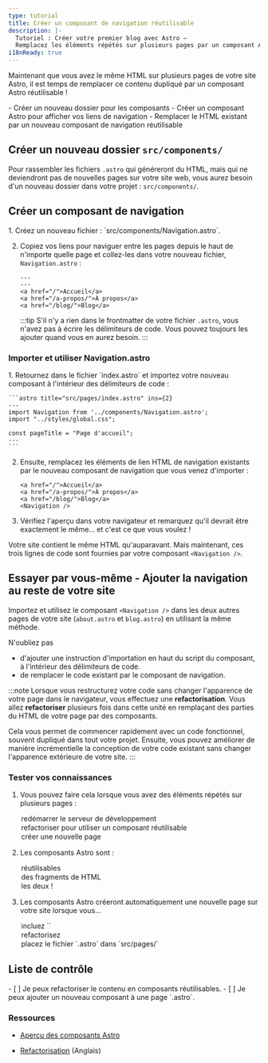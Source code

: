 ```yaml
---
type: tutorial
title: Créer un composant de navigation réutilisable
description: |-
  Tutoriel : Créer votre premier blog avec Astro —
  Remplacez les éléments répétés sur plusieurs pages par un composant Astro réutilisable
i18nReady: true
---
```


Maintenant que vous avez le même HTML sur plusieurs pages de votre site Astro, il est temps de remplacer ce contenu dupliqué par un composant Astro réutilisable !

<PreCheck>
  - Créer un nouveau dossier pour les composants
  - Créer un composant Astro pour afficher vos liens de navigation
  - Remplacer le HTML existant par un nouveau composant de navigation réutilisable
</PreCheck>

## Créer un nouveau dossier `src/components/`

Pour rassembler les fichiers `.astro` qui généreront du HTML, mais qui ne deviendront pas de nouvelles pages sur votre site web, vous aurez besoin d'un nouveau dossier dans votre projet : `src/components/`.


## Créer un composant de navigation

<Steps>
1. Créez un nouveau fichier : `src/components/Navigation.astro`.

2. Copiez vos liens pour naviguer entre les pages depuis le haut de n'importe quelle page et collez-les dans votre nouveau fichier, `Navigation.astro` :

    ```astro title="src/components/Navigation.astro" "---"
    ---
    ---
    <a href="/">Accueil</a>
    <a href="/a-propos/">À propos</a>
    <a href="/blog/">Blog</a>
    ```
    :::tip
    S'il n'y a rien dans le frontmatter de votre fichier `.astro`, vous n'avez pas à écrire les délimiteurs de code. Vous pouvez toujours les ajouter quand vous en aurez besoin.
    :::
</Steps>

### Importer et utiliser Navigation.astro

<Steps>
1. Retournez dans le fichier `index.astro` et importez votre nouveau composant à l'intérieur des délimiteurs de code :

    ```astro title="src/pages/index.astro" ins={2}
    ---
    import Navigation from '../components/Navigation.astro';
    import "../styles/global.css";
  
    const pageTitle = "Page d'accueil";
    ---
    ```

2. Ensuite, remplacez les éléments de lien HTML de navigation existants par le nouveau composant de navigation que vous venez d'importer :

    ```astro title="src/pages/index.astro" del={1-3} ins={4}
    <a href="/">Accueil</a>
    <a href="/a-propos/">À propos</a>
    <a href="/blog/">Blog</a>
    <Navigation />
    ```

3. Vérifiez l'aperçu dans votre navigateur et remarquez qu'il devrait être exactement le même... et c'est ce que vous voulez !
</Steps>

Votre site contient le même HTML qu'auparavant. Mais maintenant, ces trois lignes de code sont fournies par votre composant `<Navigation />`.

<Box icon="puzzle-piece">

## Essayer par vous-même - Ajouter la navigation au reste de votre site

Importez et utilisez le composant `<Navigation />` dans les deux autres pages de votre site (`about.astro` et `blog.astro`) en utilisant la même méthode.

N'oubliez pas
- d'ajouter une instruction d'importation en haut du script du composant, à l'intérieur des délimiteurs de code.
- de remplacer le code existant par le composant de navigation.

</Box>

:::note
Lorsque vous restructurez votre code sans changer l'apparence de votre page dans le navigateur, vous effectuez une **refactorisation**. Vous allez **refactoriser** plusieurs fois dans cette unité en remplaçant des parties du HTML de votre page par des composants. 

Cela vous permet de commencer rapidement avec un code fonctionnel, souvent dupliqué dans tout votre projet. Ensuite, vous pouvez améliorer de manière incrémentielle la conception de votre code existant sans changer l'apparence extérieure de votre site.
:::



<Box icon="question-mark">

### Tester vos connaissances



1. Vous pouvez faire cela lorsque vous avez des éléments répétés sur plusieurs pages :
    <MultipleChoice>
      <Option>
        redémarrer le serveur de développement
      </Option>
      <Option isCorrect>
        refactoriser pour utiliser un composant réutilisable
      </Option>
      <Option>
        créer une nouvelle page
      </Option>
    </MultipleChoice>

2. Les composants Astro sont :
    <MultipleChoice>
      <Option>
        réutilisables
      </Option>
      <Option>
        des fragments de HTML
      </Option>
      <Option isCorrect>
        les deux !
      </Option>
    </MultipleChoice>

3. Les composants Astro créeront automatiquement une nouvelle page sur votre site lorsque vous...
    <MultipleChoice>
      <Option>
        incluez `<html></html>`
      </Option>
      <Option>
        refactorisez
      </Option>
      <Option isCorrect>
        placez le fichier `.astro` dans `src/pages/`
      </Option>
    </MultipleChoice>
</Box>

<Box icon="check-list">

## Liste de contrôle

<Checklist>
- [ ] Je peux refactoriser le contenu en composants réutilisables.
- [ ] Je peux ajouter un nouveau composant à une page `.astro`.
</Checklist>

</Box>

### Ressources 

- [Aperçu des composants Astro](/fr/basics/astro-components/)

- [Refactorisation](https://refactoring.com/) (Anglais) <Badge class="neutral-badge" text="external" />
